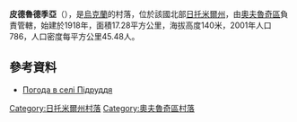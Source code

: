 {{coord|51|18|34|N|28|49|58|E|scale:30000|display=title}}

'''皮德魯德季亞'''（{{lang-uk|Підруддя}}），是[[烏克蘭|烏克蘭]]的村落，位於該國北部[[日托米爾州|日托米爾州]]，由[[奧夫魯奇區|奧夫魯奇區]]負責管轄，始建於1918年，面積17.28平方公里，海拔高度140米，2001年人口786，人口密度每平方公里45.48人。

==參考資料==
* [http://weather.in.ua/ua/zhitomirskaja/20648 Погода в селі Підруддя] {{Wayback|url=http://weather.in.ua/ua/zhitomirskaja/20648 |date=20111219151952 }}

{{DEFAULTSORT:Підруддя}}
[[Category:日托米爾州村落|Category:日托米爾州村落]]
[[Category:奧夫魯奇區村落|Category:奧夫魯奇區村落]]


{{Zhytomyr-geo-stub}}